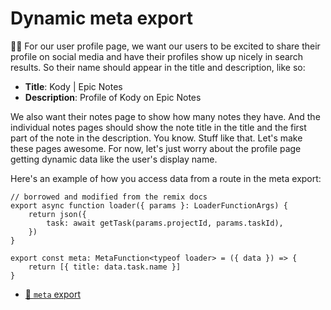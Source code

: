 # Dynamic meta export

<EpicVideo url="https://www.epicweb.dev/workshops/full-stack-foundations/search-engine-optimization/customizing-meta-tags-with-dynamic-data" />

👨‍💼 For our user profile page, we want our users to be excited to share their
profile on social media and have their profiles show up nicely in search
results. So their name should appear in the title and description, like so:

- **Title**: Kody | Epic Notes
- **Description**: Profile of Kody on Epic Notes

We also want their notes page to show how many notes they have. And the
individual notes pages should show the note title in the title and the first
part of the note in the description. You know. Stuff like that. Let's make these
pages awesome. For now, let's just worry about the profile page getting dynamic
data like the user's display name.

Here's an example of how you access data from a route in the meta export:

```tsx
// borrowed and modified from the remix docs
export async function loader({ params }: LoaderFunctionArgs) {
	return json({
		task: await getTask(params.projectId, params.taskId),
	})
}

export const meta: MetaFunction<typeof loader> = ({ data }) => {
	return [{ title: data.task.name }]
}
```

- [📜 `meta` export](https://remix.run/docs/en/main/route/meta-v2)
